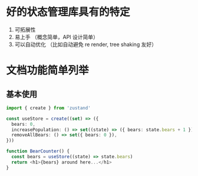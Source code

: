 
<PostHeader title="zustand 原理介绍" summary="daishi 的 inmutable 的数据流方案" />

 # 好的状态管理库具有的特定

1. 可拓展性
2. 易上手 （概念简单，API 设计简单）
3. 可以自动优化 （比如自动避免 re render, tree shaking 友好）

 # 文档功能简单列举

 ## 基本使用

```typescript
import { create } from 'zustand'

const useStore = create((set) => ({
  bears: 0,
  increasePopulation: () => set((state) => ({ bears: state.bears + 1 })),
  removeAllBears: () => set({ bears: 0 }),
}))

function BearCounter() {
  const bears = useStore((state) => state.bears)
  return <h1>{bears} around here...</h1>
}
```